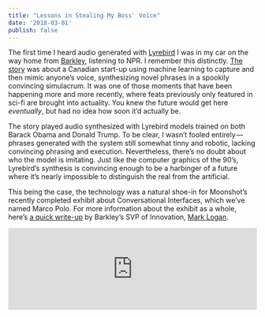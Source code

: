 ```yaml
---
title: "Lessons in Stealing My Boss' Voice"
date: '2018-03-01'
publish: false
---
```





<section class="blog-section">

The first time I heard audio generated with <a href="https://lyrebird.ai/">Lyrebird</a> I was in my car on the way home from <a href="https://www.barkleyus.com/">Barkley</a>, listening to NPR. I remember this distinctly. <a href="https://www.npr.org/2017/05/05/527013820/new-software-can-mimic-anyones-voice">The story</a> was about a Canadian start-up using machine learning to capture and then mimic anyone’s voice, synthesizing novel phrases in a spookily convincing simulacrum. It was one of those moments that have been happening more and more recently, where feats previously only featured in sci-fi are brought into actuality. You knew the future would get here _eventually_, but had no idea how soon it’d actually be.

The story played audio synthesized with Lyrebird models trained on both Barack Obama and Donald Trump. To be clear, I wasn’t fooled entirely — phrases generated with the system still somewhat tinny and robotic, lacking convincing phrasing and execution. Nevertheless, there’s no doubt about who the model is imitating. Just like the computer graphics of the 90’s, Lyrebird’s synthesis is convincing enough to be a harbinger of a future where it’s nearly impossible to distinguish the real from the artificial.

This being the case, the technology was a natural shoe-in for Moonshot’s recently completed exhibit about Conversational Interfaces, which we’ve named Marco Polo. For more information about the exhibit as a whole, here’s <a href="https://medium.com/moonshotlab/marco-polo-58201c14c669">a quick write-up</a> by Barkley’s SVP of Innovation, <a href="https://www.linkedin.com/in/marklogan/">Mark Logan</a>.

<iframe
  width="100%"
  height="166"
  scrolling="no"
  frameBorder="no"
  src="https://w.soundcloud.com/player/?url=https%3A//api.soundcloud.com/tracks/318661840&amp;color=ff5500"
/>

This being the case, the technology was a natural shoe-in for Moonshot’s recently completed exhibit about Conversational Interfaces, which we’ve named Marco Polo. For more information about the exhibit as a whole, here’s a quick write-up by Barkley’s SVP of Innovation, Mark Logan.

<div class="blog-inset">
  <ZoomImage
    src={jasmine}
    zoomSrc={jasmineZoom}
    alt="Lyrebird Demo, In Situ"
    caption="Lyrebird Demo, In Situ"
  />
</div>

</section>

<section class="blog-section">

## The Surprising Power of Asking Nicely

After deciding that we wanted to showcase Lyrebird in our exhibit, the next step was to figure out how. Lyrebird has a functional <a href="https://lyrebird.ai/signup">demo</a> available for anyone to try out: simply record a minimum of 30 pre-selected sentences, and voilà, you can start synthesizing phrases with your artificial voice. You can keep on recording sentences to improve accuracy — 30 sentences is okay, 50 sentences sounds pretty good, and 100 sentences sounds even better. We came up with the idea of getting Jeff King, Barkley’s CEO, to train a model and then giving Barkley partners the opportunity to make their boss say whatever they want. What could go wrong?

The only issue is that we were confined to generating audio on Lyrebird’s web site, as opposed to a separate experience designed to fit with the rest of the exhibit. Rather than using a text input, we wanted to allow users to speak a phrase, have the audio transcribed before being generated by Lyrebird, then played back to the user.

After a few failed attempts at other solutions, I realized I hadn’t tried the simplest one: reaching out to Lyrebird and asking for API access. I wrote a quick email to the address on their contact page and a few days later had a response in my inbox asking for a time to have a quick phone call. After making contact, I described how I would be using the technology, and to my surprise, we were granted beta access to their developer API! This would allow us to train a voice model, then make an API call to generate audio on the fly — exactly what we needed.

</section>

<section class="blog-section">

## Capturing A Voice

The next step was to actually train our voice model. We booked some time with Jeff to come in and record with a nice microphone in the production team’s sound-proof edit bay. Training a model with Lyrebird is incredibly simple but tedious: just press ‘record’, then read aloud a sentence given to you by Lyrebird (e.g. “That’s a sophisticated mechanical system! We want to disperse the core from the hull”). In about 15 minutes we hit the minimum of 30 sentences, but we kept on recording to try and get the best model we could. After 100 sentences, ‘fake Jeff’ was sounding pretty convincing.

<div class="blog-inset">
  <ZoomImage
    src={jeff}
    zoomSrc={jeffZoom}
    alt="Recording Session with Barkley CEO Jeff King"
    caption="Recording Session with Barkley CEO Jeff King"
  />
</div>

</section>

<section class="blog-section">

## Pulling It All Together

After training our voice model, the last step was to build out the exhibit experience. We liked the idea of having a minimal interface — press a button, say a phrase, then hear the phrase spoken back in Jeff’s voice. Using Lyrebird’s API ended up being easy to work with and well documented. We ended up using Google Cloud <a href="https://cloud.google.com/speech/">Speech API</a> for audio transcription, which was quick and reliable. A bit of Arduino <a href="https://github.com/MoonshotLab/lyrebird-demo/blob/master/arduino/uno/uno.ino">code</a> allowed a button to interface with the main application’s Node.js <a href="https://github.com/MoonshotLab/lyrebird-demo/blob/master/lib/arduino.js">back end</a> via a USB port.

Despite being an exciting and impressive product, Lyrebird still has a way to go. While the 100 sentences we recorded with Jeff were more than enough to generate most longer phrases convincingly, for some reason Lyrebird struggles with shorter phrases and single words.

For example, “My name is Jeff” trails off with a robotic slurring at the end:

<iframe
  width="100%"
  height="166"
  scrolling="no"
  frameBorder="no"
  src="https://w.soundcloud.com/player/?url=https%3A//api.soundcloud.com/tracks/402074355&amp;color=ff5500"
/>

Yet longer phrases sound convincing, even with difficult words like ‘Orangutan’ and ‘Worcestershire’ (neither of which appear in the original source recordings):

<iframe
  width="100%"
  height="166"
  scrolling="no"
  frameBorder="no"
  src="https://w.soundcloud.com/player/?url=https%3A//api.soundcloud.com/tracks/402074367&amp;color=ff5500"
/>

Cadence and emphasis also leave something to be desired. For example, the model struggles with counting:

<iframe
  width="100%"
  height="166"
  scrolling="no"
  frameBorder="no"
  src="https://w.soundcloud.com/player/?url=https%3A//api.soundcloud.com/tracks/402074385&amp;color=ff5500"
/>

There also seems to be a persistent low-volume buzz in all of the recordings. This can certainly be stripped out with post-processing, and I assume it will eventually be removed from the generated audio, but for now it can sometimes be distracting. Here’s a demonstration of raw compared to post-processed audio:

<iframe
  width="100%"
  height="166"
  scrolling="no"
  frameBorder="no"
  src="https://w.soundcloud.com/player/?url=https%3A//api.soundcloud.com/tracks/402689490&amp;color=ff5500"
/>

</section>

<section class="blog-section">

## Moving Forward

Audio synthesis technology like Lyrebird is on the cusp of being convincing enough to be scary. It’s not quite there just yet, but in the next few years we collectively will have to confront the fact that any audio may very well be falsified.

On the one hand, it will change the practice of advertising and video / audio production forever. Imagine if you no longer need to hire voiceover artists and can simply design the perfect artificial voice with which to synthesize voiceover or narration. Such advancements will be a boon for creative agencies and anyone involved in video production, but may put some voice actors out of business. Technologies like Lyrebird could also allow us to record our voices for posterity, allowing future generations to converse with their departed ancestors.

On the other hand, there are obvious and vital implications for the way that we understand and judge news reporting. With accusations of fake news at an all-time high, it will only become more difficult to distinguish the actual from the synthesized. Furthermore, parallel advancements in video synthesis will be married with audio synthesis technology to create convincingly faked video content. These techniques are already being used to do everything from <a href="https://mashable.com/2018/01/31/nicolas-cage-face-swapping-deepfakes/">face-swapping Nicholas Cage</a> into random movies to creating <a href="https://www.theverge.com/2018/1/24/16929148/fake-celebrity-porn-ai-deepfake-face-swapping-artificial-intelligence-reddit">fake celebrity porn</a> (sfw).

While developers of these powerful technologies are responsible for taking all reasonable steps to make sure that their products are used ethically and legally, ultimately the onus falls on us to reinvestigate as a society how we decide what is real and what is fake. Just as the advent of Photoshop didn’t irreversibly corrupt photojournalism, I believe we will establish reliable techniques to make sense of the media we consume. We simply must remember not to blindly believe our eyes (or in this case, our ears).

<iframe
  width="100%"
  height="166"
  scrolling="no"
  frameBorder="no"
  src="https://w.soundcloud.com/player/?url=https%3A//api.soundcloud.com/tracks/402706653&amp;color=ff5500"
/>

> This post originally appeared on Moonshot's <a href="https://medium.com/moonshotlab/lessons-in-stealing-my-bosses-voice-a56fb290f330">Medium</a>.

</section>
